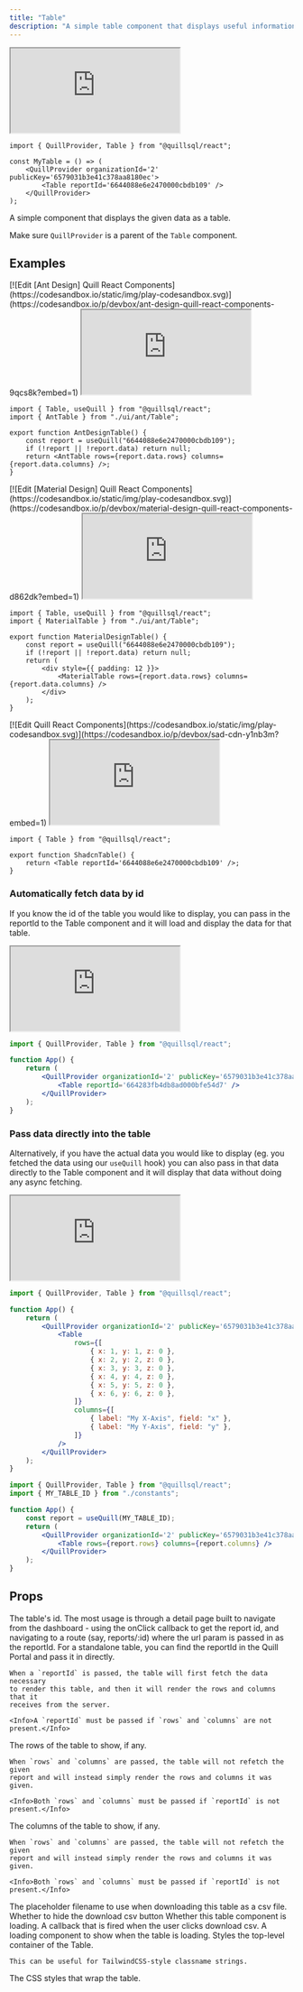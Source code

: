 ```yaml
---
title: "Table"
description: "A simple table component that displays useful information"
---
```


<iframe
	src='https://5wp4n7-5173.csb.app/table'
	style={{
		width: "100%",
		height: 320,
	}}
	title='Table Component'
	allow='accelerometer; ambient-light-sensor; camera; encrypted-media; geolocation; gyroscope; hid; microphone; midi; payment; usb; vr; xr-spatial-tracking'
	sandbox='allow-forms allow-modals allow-popups allow-presentation allow-same-origin allow-scripts'></iframe>

```tsx App.tsx
import { QuillProvider, Table } from "@quillsql/react";

const MyTable = () => (
	<QuillProvider organizationId='2' publicKey='6579031b3e41c378aa8180ec'>
		<Table reportId='6644088e6e2470000cbdb109' />
	</QuillProvider>
);
```

A simple component that displays the given data as a table.

<Info>Make sure `QuillProvider` is a parent of the `Table` component.</Info>

## Examples

<Tabs>
  <Tab title="Ant Design">
  [![Edit [Ant Design] Quill React Components](https://codesandbox.io/static/img/play-codesandbox.svg)](https://codesandbox.io/p/devbox/ant-design-quill-react-components-9qcs8k?embed=1)
    <iframe
	src='https://5wp4n7-5173.csb.app/table/ant'
	style={{
		width: "100%",
		height: 320,
	}}
	title='[Ant Design] Quill React Components'
	allow='accelerometer; ambient-light-sensor; camera; encrypted-media; geolocation; gyroscope; hid; microphone; midi; payment; usb; vr; xr-spatial-tracking'
	sandbox='allow-forms allow-modals allow-popups allow-presentation allow-same-origin allow-scripts'></iframe>

```tsx
import { Table, useQuill } from "@quillsql/react";
import { AntTable } from "./ui/ant/Table";

export function AntDesignTable() {
	const report = useQuill("6644088e6e2470000cbdb109");
	if (!report || !report.data) return null;
	return <AntTable rows={report.data.rows} columns={report.data.columns} />;
}
```

  </Tab>
  <Tab title="Material Design">
  [![Edit [Material Design] Quill React Components](https://codesandbox.io/static/img/play-codesandbox.svg)](https://codesandbox.io/p/devbox/material-design-quill-react-components-d862dk?embed=1)
    <iframe
	src='https://5wp4n7-5173.csb.app/table/material'
	style={{
		width: "100%",
		height: 320,
	}}
	title='[Material Design] Quill React Components'
	allow='accelerometer; ambient-light-sensor; camera; encrypted-media; geolocation; gyroscope; hid; microphone; midi; payment; usb; vr; xr-spatial-tracking'
	sandbox='allow-forms allow-modals allow-popups allow-presentation allow-same-origin allow-scripts'></iframe>

```tsx
import { Table, useQuill } from "@quillsql/react";
import { MaterialTable } from "./ui/ant/Table";

export function MaterialDesignTable() {
	const report = useQuill("6644088e6e2470000cbdb109");
	if (!report || !report.data) return null;
	return (
		<div style={{ padding: 12 }}>
			<MaterialTable rows={report.data.rows} columns={report.data.columns} />
		</div>
	);
}
```

  </Tab>
  <Tab title="Shadcn UI">
  [![Edit Quill React Components](https://codesandbox.io/static/img/play-codesandbox.svg)](https://codesandbox.io/p/devbox/sad-cdn-y1nb3m?embed=1)
    <iframe
	src='https://5wp4n7-5173.csb.app/table/shadcn'
	style={{
		width: "100%",
		height: 320,
	}}
	title='Quill React Components'
	allow='accelerometer; ambient-light-sensor; camera; encrypted-media; geolocation; gyroscope; hid; microphone; midi; payment; usb; vr; xr-spatial-tracking'
	sandbox='allow-forms allow-modals allow-popups allow-presentation allow-same-origin allow-scripts'></iframe>

```tsx
import { Table } from "@quillsql/react";

export function ShadcnTable() {
	return <Table reportId='6644088e6e2470000cbdb109' />;
}
```

  </Tab>
</Tabs>

### Automatically fetch data by id

If you know the id of the table you would like to display, you can pass in the reportId to the Table component and it will load and display the data for that table.

<iframe
	src='https://5wp4n7-5173.csb.app/table'
	style={{
		width: "100%",
		height: 320,
	}}
	title='Table Component'
	allow='accelerometer; ambient-light-sensor; camera; encrypted-media; geolocation; gyroscope; hid; microphone; midi; payment; usb; vr; xr-spatial-tracking'
	sandbox='allow-forms allow-modals allow-popups allow-presentation allow-same-origin allow-scripts'></iframe>

```jsx
import { QuillProvider, Table } from "@quillsql/react";

function App() {
	return (
		<QuillProvider organizationId='2' publicKey='6579031b3e41c378aa8180ec'>
			<Table reportId='664283fb4db8ad000bfe54d7' />
		</QuillProvider>
	);
}
```

### Pass data directly into the table

Alternatively, if you have the actual data you would like to display (eg. you fetched the data using our `useQuill` hook) you can also pass in that data directly to the Table component and it will display that data without doing any async fetching.

<iframe
	src='https://5wp4n7-5173.csb.app/table/raw'
	style={{
		width: "100%",
		height: 320,
	}}
	title='Table Component'
	allow='accelerometer; ambient-light-sensor; camera; encrypted-media; geolocation; gyroscope; hid; microphone; midi; payment; usb; vr; xr-spatial-tracking'
	sandbox='allow-forms allow-modals allow-popups allow-presentation allow-same-origin allow-scripts'></iframe>

<CodeGroup>

```jsx Using raw data
import { QuillProvider, Table } from "@quillsql/react";

function App() {
	return (
		<QuillProvider organizationId='2' publicKey='6579031b3e41c378aa8180ec'>
			<Table
				rows={[
					{ x: 1, y: 1, z: 0 },
					{ x: 2, y: 2, z: 0 },
					{ x: 3, y: 3, z: 0 },
					{ x: 4, y: 4, z: 0 },
					{ x: 5, y: 5, z: 0 },
					{ x: 6, y: 6, z: 0 },
				]}
				columns={[
					{ label: "My X-Axis", field: "x" },
					{ label: "My Y-Axis", field: "y" },
				]}
			/>
		</QuillProvider>
	);
}
```

```jsx Using useQuill
import { QuillProvider, Table } from "@quillsql/react";
import { MY_TABLE_ID } from "./constants";

function App() {
	const report = useQuill(MY_TABLE_ID);
	return (
		<QuillProvider organizationId='2' publicKey='6579031b3e41c378aa8180ec'>
			<Table rows={report.rows} columns={report.columns} />
		</QuillProvider>
	);
}
```

</CodeGroup>

## Props

<ParamField path='reportId' type='string'>
	The table's id. The most usage is through a detail page built to navigate from
	the dashboard - using the onClick callback to get the report id, and
	navigating to a route (say, reports/:id) where the url param is passed in as
	the reportId. For a standalone table, you can find the reportId in the Quill
	Portal and pass it in directly.

    When a `reportId` is passed, the table will first fetch the data necessary
    to render this table, and then it will render the rows and columns that it
    receives from the server.

    <Info>A `reportId` must be passed if `rows` and `columns` are not present.</Info>

</ParamField>

<ParamField path='rows' type='{ [key: string]: any }[]'>
	The rows of the table to show, if any.

    When `rows` and `columns` are passed, the table will not refetch the given
    report and will instead simply render the rows and columns it was given.

    <Info>Both `rows` and `columns` must be passed if `reportId` is not present.</Info>

</ParamField>

<ParamField path='columns' type='{ label: string; field: string; }[]'>
	The columns of the table to show, if any.
	
	When `rows` and `columns` are passed, the table will not refetch the given
    report and will instead simply render the rows and columns it was given.
	
	<Info>Both `rows` and `columns` must be passed if `reportId` is not present.</Info>

</ParamField>

<ParamField path='csvFilename' type='string'>
	The placeholder filename to use when downloading this table as a csv file.
</ParamField>

<ParamField path='hideDownloadCSVButton' type='boolean'>
	Whether to hide the download csv button
</ParamField>

<ParamField path='isLoading' type='boolean'>
	Whether this table component is loading.
</ParamField>

<ParamField path='downloadCSV' type='() => void'>
	A callback that is fired when the user clicks download csv.
</ParamField>

<ParamField path='LoadingComponent' type='() => JSX.Element'>
	A loading component to show when the table is loading.
</ParamField>

<ParamField path='className' type='string'>
	Styles the top-level container of the Table.

    This can be useful for TailwindCSS-style classname strings.

</ParamField>

<ParamField path='containerStyle' type='React.CSSProperties'>
	The CSS styles that wrap the table.
</ParamField>
